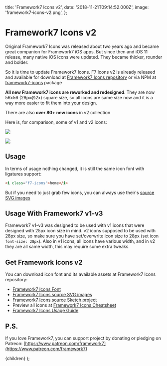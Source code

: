   title: 'Framework7 Icons v2',
  date: '2018-11-21T09:14:52.000Z',
  image: 'framework7-icons-v2.png',
};

# Framework7 Icons v2

Original Framework7 Icons was released about two years ago and became great companion for Framework7 iOS apps. But since then and iOS 11 release, many native iOS icons were updated. They became thicker, rounder and bolder.

So it is time to update Framework7 Icons. F7 Icons v2 is already released and available for download at [Framework7 Icons repository](https://github.com/framework7io/framework7-icons) or via NPM at [framework7-icons](https://www.npmjs.com/package/framework7-icons) package

**All new Framework7 icons are reworked and redesigned**. They are now 56x56 (28px@2x) square size, so all icons are same size now and it is a way more easier to fit them into your design.

There are also **over 80+ new icons** in v2 collection.

Here is, for comparison, some of v1 and v2 icons:

![](/images/framework7-icons-v2-0.png)

![](/images/framework7-icons-v2-1.png)

## Usage

In terms of usage nothing changed, it is still the same icon font with ligatures support:

```html
<i class="f7-icons">home</i>
```

But if you need to just grab few icons, you can always use their's [source SVG images](https://github.com/framework7io/framework7-icons/tree/master/src)

## Usage With Framework7 v1-v3

Framework7 v1-v3 was designed to be used with v1 icons that were designed with 25px icon size in mind. v2 icons supposed to be used with 28px size, so make sure you have set/overwrite icon size to 28px (set icon `font-size: 28px`). Also in v1 icons, all icons have various width, and in v2 they are all same width, this may require some extra tweaks.

## Get Framework Icons v2

You can download icon font and its available assets at Framework7 Icons repository:

- [Framework7 Icons Font](https://github.com/framework7io/framework7-icons/tree/master/fonts)
- [Framework7 Icons source SVG images](https://github.com/framework7io/framework7-icons/tree/master/src)
- [Framework7 Icons source Sketch project](https://github.com/framework7io/framework7-icons/tree/master/sketch)
- Preview all icons at [Framework7 Icons Cheatsheet](http://framework7.io/icons/)
- [Framework7 Icons Usage Guide](https://github.com/framework7io/framework7-icons/blob/master/README.md#framework7-icons)

## P.S.

If you love Framework7, you can support project by donating or pledging on Patreon: [https://www.patreon.com/framework7](https://www.patreon.com/framework7)

  <PostLayout meta={meta}>{children}</PostLayout>
);
